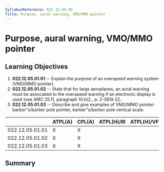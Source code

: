 ```yaml
---
SyllabusReference: 022.12.05.01
Title: Purpose, aural warning, VMO/MMO pointer
---
```


# Purpose, aural warning, VMO/MMO pointer

## Learning Objectives

1.  **022.12.05.01.01** -- Explain the purpose of an overspeed warning system
    (VMO/MMO pointer).
2.  **022.12.05.01.02** -- State that for large aeroplanes, an aural warning must
    be associated to the overspeed warning if an electronic display is used (see
    AMC 25.11, paragraph 10.b(2., p. 2-GEN-22..
3.  **022.12.05.01.03** -- Describe and give examples of VMO/MMO pointer:
    barber"s/barber pole pointer, barber"s/barber pole vertical scale.

|                 | ATPL(A) | CPL(A) | ATPL(H)/IR | ATPL(H)/VFR | CPL(H) | IR  | CBIR(A) |
| --------------- | ------- | ------ | ---------- | ----------- | ------ | --- | ------- |
| 022.12.05.01.01 | X       | X      |            |             |        |     |         |
| 022.12.05.01.02 | X       | X      |            |             |        |     |         |
| 022.12.05.01.03 | X       | X      |            |             |        |     |         |

## Summary
